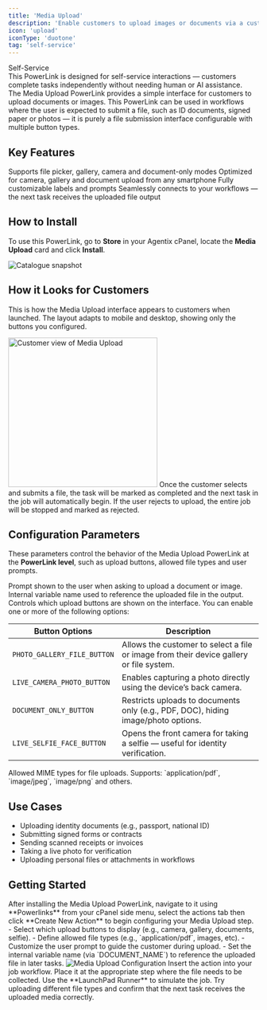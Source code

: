 ```yaml
---
title: 'Media Upload'
description: 'Enable customers to upload images or documents via a customizable upload interface'
icon: 'upload'
iconType: 'duotone'
tag: 'self-service'
---
```

<div style={{
  border: '1px solid #f59e0b',
  borderRadius: '6px',
  padding: '8px 12px',
  fontSize: '0.85rem',
  backgroundColor: 'rgba(245, 158, 11, 0.05)',
}}>
  <div className="badge-self-service">Self-Service</div>
  <div>
    This PowerLink is designed for self-service interactions — customers complete tasks independently without needing human or AI assistance.
  </div>
</div>
The Media Upload PowerLink provides a simple interface for customers to upload documents or images. This PowerLink can be used in workflows where the user is expected to submit a file, such as ID documents, signed paper or photos — it is purely a file submission interface configurable with multiple button types.

## Key Features

<CardGroup cols={2}>
  <Card title="📸 Multiple Upload Modes">
    Supports file picker, gallery, camera and document-only modes
  </Card>
<Card title="📱 Mobile-First Experience">
  Optimized for camera, gallery and document upload from any smartphone
</Card>
  <Card title="📝 Configurable Prompts">
    Fully customizable labels and prompts
  </Card>
  <Card title="🔗 Workflow-Ready">
    Seamlessly connects to your workflows — the next task receives the uploaded file output
    </Card>
</CardGroup>

## How to Install

To use this PowerLink, go to **Store** in your Agentix cPanel, locate the **Media Upload** card and click **Install**.

<img src="/user-guide/images/catalogue-media-upload.png" alt="Catalogue snapshot" className='rounded-xl my-6 shadow' width={250}/>

## How it Looks for Customers

This is how the Media Upload interface appears to customers when launched. The layout adapts to mobile and desktop, showing only the buttons you configured.

<img src="/user-guide/images/plk-media-upload.png" alt="Customer view of Media Upload" width="300" className='rounded-xl my-6 shadow'/>

<Check>
Once the customer selects and submits a file, the task will be marked as completed and the next task in the job will automatically begin.
</Check>

<Danger>
If the user rejects to upload, the entire job will be stopped and marked as rejected.
</Danger>


## Configuration Parameters

These parameters control the behavior of the Media Upload PowerLink at the **PowerLink level**, such as upload buttons, allowed file types and user prompts.

<Expandable title="Configuration Parameters">
  <ParamField path="USER_PROMPT" type="TEXT" default="Please upload photo or document">
  Prompt shown to the user when asking to upload a document or image.
  </ParamField>

  <ParamField path="DOCUMENT_NAME" type="TEXT" default="MEDIA_FILE">
  Internal variable name used to reference the uploaded file in the output.
  </ParamField>

  <ParamField path="ENABLED_UPLOAD_BUTTONS" type="MULTI" default="PHOTO_GALLERY_FILE_BUTTON">
  Controls which upload buttons are shown on the interface. You can enable one or more of the following options:
  </ParamField>

  | Button Options               | Description                                                                 |
  |----------------------------|-----------------------------------------------------------------------------|
  | `PHOTO_GALLERY_FILE_BUTTON` | Allows the customer to select a file or image from their device gallery or file system. |
  | `LIVE_CAMERA_PHOTO_BUTTON`  | Enables capturing a photo directly using the device’s back camera.         |
  | `DOCUMENT_ONLY_BUTTON`      | Restricts uploads to documents only (e.g., PDF, DOC), hiding image/photo options. |
  | `LIVE_SELFIE_FACE_BUTTON`   | Opens the front camera for taking a selfie — useful for identity verification. |


  <ParamField path="ALLOWED_FILE_TYPES" type="MULTI" default="application/pdf">
  Allowed MIME types for file uploads. Supports:
  `application/pdf`, `image/jpeg`, `image/png` and others.
  </ParamField>
</Expandable>

## Use Cases

- Uploading identity documents (e.g., passport, national ID)
- Submitting signed forms or contracts
- Sending scanned receipts or invoices
- Taking a live photo for verification
- Uploading personal files or attachments in workflows

## Getting Started


<Steps>

<Step title="Create Action from Media Upload PowerLink">
After installing the Media Upload PowerLink, navigate to it using **Powerlinks** from your cPanel side menu, select the actions tab then click **Create New Action** to begin configuring your Media Upload step.
</Step>

<Step title="Configure Upload Interface">
- Select which upload buttons to display (e.g., camera, gallery, documents, selfie).  
- Define allowed file types (e.g., `application/pdf`, images, etc).  
- Customize the user prompt to guide the customer during upload.  
- Set the internal variable name (via `DOCUMENT_NAME`) to reference the uploaded file in later tasks.
<img src="/user-guide/images/media-upload-config.png" alt="Media Upload Configuration" className='rounded-xl my-6 shadow'/>
</Step>

<Step title="Attach Action to Workflow">
Insert the action into your job workflow. Place it at the appropriate step where the file needs to be collected.
</Step>

<Step title="Test in LaunchPad Runner">
Use the **LaunchPad Runner** to simulate the job. Try uploading different file types and confirm that the next task receives the uploaded media correctly.
</Step>

</Steps>